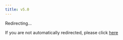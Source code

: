 ```yaml
---
title: v5.0
---
```


<meta name="robots" content="noindex" />

<meta
  httpEquiv="refresh"
  content="1; url=https://plaid.com/core-exchange/docs/reference/5.0"
/>

Redirecting...

If you are not automatically redirected, please click [here](https://plaid.com/core-exchange/docs/reference/5.0)
